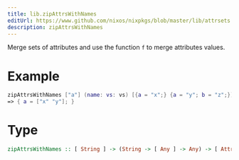 ```yaml
---
title: lib.zipAttrsWithNames
editUrl: https://www.github.com/nixos/nixpkgs/blob/master/lib/attrsets.nix#L879C5
description: zipAttrsWithNames
---
```



Merge sets of attributes and use the function `f` to merge attributes
values.

# Example

```nix
zipAttrsWithNames ["a"] (name: vs: vs) [{a = "x";} {a = "y"; b = "z";}]
=> { a = ["x" "y"]; }
```

# Type

```haskell
zipAttrsWithNames :: [ String ] -> (String -> [ Any ] -> Any) -> [ AttrSet ] -> AttrSet
```
